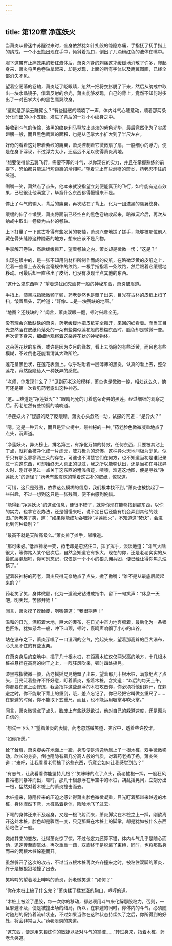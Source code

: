 ```yaml
---
---
---
```

title: 第120章 净莲妖火
---



当萧炎从昏迷中苏醒过来时，全身依然犹如针扎般的隐隐疼痛，手指抚了抚手指上的纳戒，一个小玉瓶出现在手中，倾斜着瓶口，倒出了几滴粉红色的液体在嘴中。

服下这带有止痛效果的粉红液体后，萧炎浑身的刺痛这才缓缓地消散了许多，爬起身来，萧炎将黑色卷轴拿起来，却是发现，上面的所有字体以及鹰翼图画，已经全部消失不见。

望着空荡荡的卷轴，萧炎眨了眨眼睛，忽然一把将衣衫脱了下来，然后从纳戒中取出一块水晶镜子，借着反射的余光，萧炎能够发现，自己的背上，竟然不知何时多出了一对巴掌大小的黑色鹰翼纹身。

“这就是那紫云雕翼么？”有些疑惑的喃喃了一声，体内斗气心随意动，顺着那两条分化而出的小小支脉，灌进了背后的一对小小纹身之中。

接收到斗气的传输，漆黑的纹身利马释放出淡淡的紫色光华，最后竟然化为了实质翅膀一般，而且黑色鹰翼的面积，也是从巴掌大小扩大到了半尺左右。

好奇的看着这对带着紫纹的鹰翼，萧炎控制着它微微扇了扇，一股细小的浮力，便是在身下浮现，不过浮力太小，还远远不足以使得萧炎离地。

“想要使得紫云翼飞行，需要不菲的斗气，以你现在的实力，并且在掌握熟练的前提下，恐怕都只能进行短距离的滑翔吧。”望着举止有些滑稽的萧炎，药老忍不住的笑道。

咧嘴一笑，萧然点了点头，他本来就没指望立刻便能真正的飞行，如今能有这点效果，已经很让他满意了，毕竟什么东西都得慢慢来不是。

停止了斗气的输入，背后的鹰翼，再次贴在了背上，化为一团漆黑的鹰翼纹身。

缓缓的伸了个懒腰，萧炎将面前已经空白的黑色卷轴收起来，略微沉吟后，再次从纳戒中取出一卷极为古朴的卷轴。

上下打量了一下这古朴得有些发黄的卷轴，萧炎兴奋地搓了搓手，能够被那位前人藏在骨头缝隙这种隐蔽的地方，想来应该不是凡物。

手掌解开卷轴，然后缓缓摊开，望着卷轴之内，萧炎却是微微一愣：“这是？”

出现在眼中的，是一张不知用何材料所制作而成的皮纸，在略微泛黄的皮纸之上，绘着一些看上去没有丝毫规律的纹路，一根手指指着一条纹路，然后跟着它缓缓地移动。可最后却一直移出了皮纸，也没有发现半点其他的东西。

“这什么鬼东西啊？”望着这犹如鬼画符一般的神秘东西，萧炎皱眉道。

手指上，漆黑戒指微微颤了颤，药老竟然也是飘了出来，目光在古朴的皮纸上扫了扫，皱着眉头，沉吟道：“好像……是一块残缺的地图。”

“地图？还残缺的？”闻言，萧炎双眼一翻，顿时兴趣全无。

没有理会兴致缺缺的萧炎，药老缓缓地把皮纸完全摊开，来回的细看着。而当其目光忽然落在皮纸角落处的一朵有些类似莲花般的模糊东西时，脸色却是微微一变。再次俯下身来，细细地观察着这朵莲花状的神秘物体。

这朵莲花状的东西，或许是因为岁月的缘故，看上去隐隐的有些泛黄，而且也有些模糊，不过倒也还能看清其大致所绘。

莲花呈黑色状，在莲花表面上。似乎粘附着一层薄薄的黑炎，认真的看上去，整朵莲花，竟然隐隐给人一种妖异的感觉。

“老师，你发现什么了？”见到药老这般模样，萧炎也是微微一惊，相处这么久，他可还是第一次看见药老露出这种神态。

“这……难道是“净莲妖火”？”眼睛死死的盯着这朵奇异的黑莲，经过细细的观察之后。药老忽然有些惊疑的喃喃道。

“净莲妖火？”疑惑的眨了眨眼睛，萧炎心头忽然一动，试探的问道：“是异火？”

“嗯。这是一种异火，而且是异火榜中，最神秘的一种。”药老脸色微微凝重地点了点头，沉声道。

“净莲妖火，异火榜上，排名第三，有净化万物的特效，任何东西，只要被其沾上丁点，就将会被净化成一片虚无，威力极为的恐怖，这种异火天地间极为少见，似乎只有那么寥寥两三朵的存在，可谁也不清楚它们在何方，也不知道当初是谁记录过一次这东西，可却始终无人真正的见过，我之所以能够认出，还是当初在寻找异火时，刚好寻见过一点关于这东西的粗浅痕迹，啧啧，难道这地图，便是寻找“净莲妖火”的途径？”药老有些震惊的望着这古朴的皮纸，惊叹道。

“可惜，这只是残图，依靠这么模糊的信息，我们根本找不到。”萧炎也被挑起了一些兴趣，不过一想到这只是一张残图，便不由感到惋惜。

“能得到“净莲妖火”的这点信息，便很不错了，就算你现在能够找到那东西，以你的实力，也拿它没办法，还是慢慢来吧，说不定日后还能有机会弄到其他的残图。”药老笑了笑，道：“如果你能成功吞噬掉“净莲妖火”，不知道这“焚诀”，会进化到何种级别？”

“最高不就是天阶高级么。”萧炎摊了摊手，嘟囔道。

“那可未必。”低声神秘一笑，药老却是忽然住口，挥了挥手，淡淡地道：“斗气大陆很大，等你踏入某个层次后，自然会知道它有多大，现在的你，还是老老实实的从最底层混起吧，你可别忘记，仅仅是一个小小的狼头佣兵团，便已经让得你焦头烂额了。”

望着装神秘的药老，萧炎只得无奈地点了点头，撇了撇嘴：“谁不是从最底层爬起来的？”

药老笑了笑，身体微颤，化为一道流光钻进戒指中，留下一句笑声：“休息一天吧，明天起，苦修开始！”

闻言，萧炎摸了摸脸庞，咧嘴笑道：“我很期待！”

温和的日光，洒照着大地，巨大的瀑布，在日光中奋力地奔腾着，最后化为一条银色匹练，犹如怒龙一般，冲下山顶，顿时，轰鸣声响彻了小小的山谷。

站在瀑布之下，萧炎深嗅了一口湿润的空气，抬起头来，望着那高耸的巨大瀑布，心头忍不住的有些发粟。

在萧炎身后的空地中，插了几十根木桩，在距离木桩仅仅两米高的地方，十几根木桩被悬挂在高高的树干之上，一阵狂风吹来，顿时四处摇晃。

漆黑戒指微微一颤，药老摇摇晃晃地飘了出来，望着那几十根木桩，满意地点了点头，目光泛着些许不怀好意，盯着萧炎，指着木桩，含笑道：“以后的每天上午，你都要在这上面修炼，我会指挥这些悬浮的木桩攻击你，你必须将他们躲开，在躲避之时，你不能取下背上的重剑，哦，差点忘记了，你已经把它叫做玄重尺了……在躲避的时候，你不能取下玄重尺，而且，也不能运用吸掌与吹火掌。”

闻言，萧炎微微点了点头，脸庞上有些跃跃欲试，他对自己的躲避速度，还是颇为自信的。

“想试一下么？”望着萧炎的表情，药老忽然微笑道，笑容中，透着些许狡诈。

“如你所愿。”

耸了耸肩，萧炎脚尖在地面上一蹬，身形便是清逸地飘上了一根木桩，双手微微移动，欣长的身姿，倒也隐隐有着几分高人般的气质，对着药老扬了扬，萧炎笑道：“来吧，让我看看老师搞了这些东西，究竟会如何让我感觉到苦？”

“有志气，让我看看你能坚持几根？”笑眯眯的点了点头，药老袖袍一挥，一股狂风自袖袍间暴冲而出，顿时，那几十根悬浮在半空中的木桩，胡乱摇晃间，立刻分出一根，猛然对着木桩上的萧炎撞击而去。

木桩撞来，隐隐传来的压迫之感让得萧炎脸色微微凝重，目光盯着那越来越近的木桩，身体骤然下弯，木桩贴着身体，险险地飞了过去。

下弯的身体还来不及起身，又是一根飞射而来，萧炎脚尖在木桩之上一踩，刚欲离开这处木桩，脸色却是骤然一变，只见那踩在木桩上的脚掌，却是犹如被什么东西给粘住了一般。

突如其来的变故，让得萧炎惊了惊，不过他定力还算不错，体内斗气几乎是随心而动，迅速传至脚掌处，再次重重一踏，双脚终于是脱离了束缚，同时，也将那贴身而来的两根木桩躲避而开。

虽然躲开了这次的攻击，不过当五根木桩再次齐齐撞来之时，被粘住双脚的萧炎，终于是被狠狠地撞了出去。

笑吟吟的望着地上呻吟的萧炎，药老微笑道：“如何？”

“你在木桩上搞了什么鬼？”萧炎揉了揉发涨的胸口，哼哼的道。

“木桩上被涂了墨胶，每一次你的移动，都必须用斗气来化解那股粘力，否则，一旦躲避不及，便是被撞出场的结局，所以，在躲避的同时，你体内的斗气，必须随时随刻的保持着流转状态，不过如果当你在这种状态持续久了之后，你所得到的好处，将会非常巨大。”药老淡淡的笑道。

“这东西，便是用来锻炼你的敏捷以及对斗气的掌控……”转过身来，指着木桩，药老含笑道。